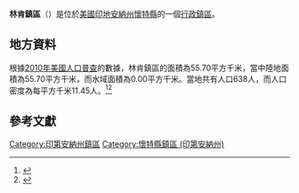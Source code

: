 {{noteTA
|G1=USState
|G2=地名
|G3=Unit
}}
{{Infobox settlement
|official_name            = 林肯鎮區
|native_name = Lincoln Township
|settlement_type          = [[行政鎮區|行政鎮區]]
|image_skyline            = Idaville elevator complex.jpg
|imagesize                = 250px
|image_map                = Map highlighting Lincoln Township, White County, Indiana.svg
|mapsize                  = 250px
|pushpin_map  =USA Indiana
|pushpin_label = 林肯鎮區
|pushpin_label_position   = top
|pushpin_map_caption      = 林肯鎮區在印地安納州的位置
|subdivision_type         = [[世界政區索引|國家]]
|subdivision_type1        = [[美国州份|州份]]
|subdivision_type2        = [[印地安納州行政区划|縣]]
|subdivision_name         = [[美国|美国]]
|subdivision_name1        = [[印地安納州|印地安納州]]
|subdivision_name2        = [[懷特縣_(印地安納州)|懷特縣]]
|elevation_ft             = 686
|elevation_m              = 209
|timezone                 = [[北美东部時區|北美东部時區]]
|area_total_km2           = 55.70
|area_land_km2            = 55.70
|area_water_km2           = 0.00
|area_total_sq_mi         = 
|area_land_sq_mi          = 
|area_water_sq_mi         = 
|population_as_of         = [[2010年美國人口普查|2010]]
|population_footnotes     = 
|population_total         = 638
|population_density_km2   = auto
|population_density_sq_mi = auto
|utc_offset               = -5
|coordinates              = {{coord|40|47|04|N|86|39|47|W|type:city_region:US-AL_source:GNS-enwiki|display=inline,title}}
| coor_pinpoint           = 
| coordinates_footnotes   = 
|timezone_DST             = EDT
|utc_offset_DST           = -4
|postal_code_type         = [[美國郵區編號|郵區編號]]
|postal_code              = 47950, 47960
|area_code                = {{link-en|电话区号574|Area code 574|574}}
|blank_name = [[地名信息系统|GNIS ID]]
|blank_info = 453574
}}
'''林肯鎮區'''（{{lang-en|Lincoln Township}}）是位於[[美國|美國]][[印地安納州|印地安納州]][[懷特縣_(印地安納州)|懷特縣]]的一個[[行政鎮區|行政鎮區]]。

== 地方資料 ==
根據[[2010年美國人口普查|2010年美國人口普查]]的數據，林肯鎮區的面積為55.70平方千米，當中陸地面積為55.70平方千米，而水域面積為0.00平方千米。當地共有人口638人，而人口密度為每平方千米11.45人。<ref name="GR8">{{cite web|url=http://factfinder2.census.gov|publisher=[[美国人口调查局|美国人口调查局]]|accessdate=2011-05-14|title=American FactFinder|archive-date=2013-09-11|archive-url=https://web.archive.org/web/20130911234518/http://factfinder2.census.gov/|dead-url=no}}</ref><ref>{{cite web|url=https://www.citypopulation.de/en/usa/indiana/admin/|title=USA: Indiana (Counties and Townships) - City Population|access-date=2020-09-06|archive-date=2020-04-22|archive-url=https://web.archive.org/web/20200422090607/https://www.citypopulation.de/en/usa/indiana/admin/|dead-url=no}}</ref>

== 參考文獻 ==
{{reflist}}

{{懷特縣 (印地安納州)}}

{{DEFAULTSORT:Lincoln Township}}
[[Category:印第安納州鎮區|Category:印第安納州鎮區]]
[[Category:懷特縣鎮區_(印第安納州)|Category:懷特縣鎮區 (印第安納州)]]
{{Indiana-geo-stub}}